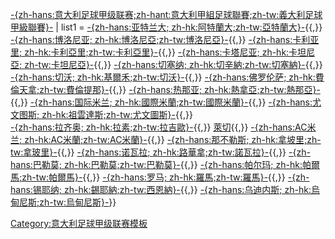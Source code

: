 <noinclude></noinclude>{{Navbox
| name = 意甲2011-12|-{zh-hans:意甲2011-12;zh-hant:意甲2011-12;zh-tw:義甲2011-12}-
| title = [[2011年至2012年意大利足球甲級聯賽|2011-12年]]{{,}}[[意大利足球甲級聯賽|-{zh-hans:意大利足球甲级联赛;zh-hant:意大利甲組足球聯賽;zh-tw:義大利足球甲級聯賽}-]]
| list1 = 
[[亞特蘭大足球俱樂部|-{zh-hans:亚特兰大; zh-hk:阿特蘭大;zh-tw:亞特蘭大}-]]{{,}} [[博洛尼亞足球俱樂部|-{zh-hans:博洛尼亚; zh-hk:博洛尼亞;zh-tw:博洛尼亞}-]]{{,}} [[卡利亚里足球俱乐部|-{zh-hans:卡利亚里; zh-hk:卡利亞里;zh-tw:卡利亞里}-]]{{,}} [[卡塔尼亞足球俱樂部|-{zh-hans:卡塔尼亚; zh-hk:卡坦尼亞; zh-tw:卡坦尼亞}-]]{{,}} [[切塞纳足球俱乐部|-{zh-hans:切塞纳; zh-hk:切辛納;zh-tw:切塞納}-]]{{,}} [[切沃维罗纳足球俱乐部|-{zh-hans:切沃; zh-hk:基爾禾;zh-tw:切沃}-]]{{,}} [[佛羅倫斯足球俱樂部|-{zh-hans:佛罗伦萨; zh-hk:費倫天拿;zh-tw:費倫提那}-]]{{,}} [[熱那亞板球與足球俱樂部|-{zh-hans:热那亚; zh-hk:熱拿亞;zh-tw:熱那亞}-]]{{,}} [[国际米兰足球俱乐部|-{zh-hans:国际米兰; zh-hk:國際米蘭;zh-tw:國際米蘭}-]]{{,}} [[尤文图斯足球俱乐部|-{zh-hans:尤文图斯; zh-hk:祖雲達斯;zh-tw:尤文圖斯}-]]{{,}} <br>[[拉齊奧足球俱樂部|-{zh-hans:拉齐奥; zh-hk:拉素;zh-tw:拉吉歐}-]]{{,}} [[莱切足球俱乐部|萊切]]{{,}} [[AC米兰|-{zh-hans:AC米兰; zh-hk:AC米蘭;zh-tw:AC米蘭}-]]{{,}} [[那不勒斯足球俱樂部|-{zh-hans:那不勒斯; zh-hk:拿坡里;zh-tw:拿玻里}-]]{{,}} [[諾瓦拉足球俱乐部|-{zh-hans:诺瓦拉; zh-hk:路華拿;zh-tw:諾瓦拉}-]]{{,}} [[巴勒莫足球俱樂部|-{zh-hans:巴勒莫; zh-hk:巴勒莫;zh-tw:巴勒莫}-]]{{,}} [[帕尔玛足球俱乐部|-{zh-hans:帕尔玛; zh-hk:帕爾馬;zh-tw:帕爾馬}-]]{{,}} [[羅馬足球俱樂部|-{zh-hans:罗马; zh-hk:羅馬;zh-tw:羅馬}-]]{{,}} [[錫耶納足球俱樂部|-{zh-hans:锡耶纳; zh-hk:錫耶納;zh-tw:西恩納}-]]{{,}} [[烏迪內斯足球俱樂部|-{zh-hans:乌迪内斯; zh-hk:烏甸尼斯;zh-tw:烏甸尼斯}-]]}} 
<noinclude>

[[Category:意大利足球甲级联赛模板]]</noinclude>